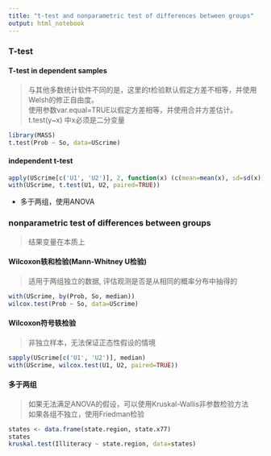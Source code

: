 ```yaml
---
title: "t-test and nonparametric test of differences between groups"
output: html_notebook
---
```

### T-test
#### T-test in dependent samples
> 与其他多数统计软件不同的是，这里的t检验默认假定方差不相等，并使用Welsh的修正自由度。  
> 使用参数var.equal=TRUE以假定方差相等，并使用合并方差估计。  
> t.test(y~x) 中x必须是二分变量

```r
library(MASS)
t.test(Prob ~ So, data=UScrime)
```

#### independent t-test
```r
apply(UScrime[c('U1', 'U2')], 2, function(x) (c(mean=mean(x), sd=sd(x))))
with(UScrime, t.test(U1, U2, paired=TRUE))
```

* 多于两组，使用ANOVA

### nonparametric test of differences between groups

> 结果变量在本质上  

#### Wilcoxon轶和检验(Mann-Whitney U检验)

> 适用于两组独立的数据, 评估观测是否是从相同的概率分布中抽得的  

```r
with(UScrime, by(Prob, So, median))
wilcox.test(Prob ~ So, data=UScrime)
```

#### Wilcoxon符号轶检验

> 非独立样本，无法保证正态性假设的情境

```r
sapply(UScrime[c('U1', 'U2')], median)
with(UScrime, wilcox.test(U1, U2, paired=TRUE))
```

#### 多于两组

> 如果无法满足ANOVA的假设，可以使用Kruskal-Wallis非参数检验方法  
  如果各组不独立，使用Friedman检验
  
```r
states <- data.frame(state.region, state.x77)
states
kruskal.test(Illiteracy ~ state.region, data=states)
```



